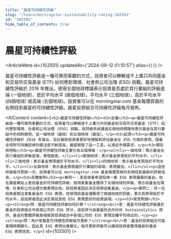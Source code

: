 ```yaml
---
title: "晨星可持續性評級"
slug: "/learn/morningstar-sustainability-rating-102501"
id: "102501"
hide_table_of_contents: true
---
```



# 晨星可持續性評級

<ArticleMeta id={102501} updatedAt={'2024-09-12 01:10:57'} alias={`[]`} />
<div className='border-solid border-b border-t-0 my-4 border-[var(--ifm-color-gray-300)]' />

晨星可持續性評級是一種可靠而客觀的方式，投資者可以瞭解成千上萬只共同基金和交易所交易基金 (ETF) 如何應對環境、社會和公司治理 (ESG) 挑戰。晨星可持續性評級於 2016 年推出，使用五個地球標識表示投資是否處於其行業組的評級底端 (一個地球)，低於平均水平 (兩個地球)，平均水平 (三個地球)，高於平均水平 (四個地球) 或高端 (五個地球)。投資者可以在 morningstar.com 基金報價頁面的右側找到晨星的可持續性評級。晨星投資組合可持續性評級每月發佈。

<AIContent content={`<h2>晨星可持續性評級</h2><h3>定義</h3><p>晨星可持續性評級是一種可靠而客觀的方式，投資者可以瞭解成千上萬只共同基金和交易所交易基金 (ETF) 如何應對環境、社會和公司治理 (ESG) 挑戰。該評級系統通過五個地球標識來表示基金在其行業組中的相對錶現，從一個地球（最低）到五個地球（最高）。</p><h3>起源</h3><p>晨星可持續性評級於 2016 年推出，旨在幫助投資者更好地理解和評估基金在 ESG 方面的表現。隨着全球對可持續投資的關注度不斷提高，晨星開發了這一工具，以滿足市場需求。</p><h3>類別與特點</h3><p>晨星可持續性評級主要分為五個等級：</p><ul><li>一個地球：表示基金在其行業組的評級底端，表現最差。</li><li>兩個地球：表示基金表現低於平均水平。</li><li>三個地球：表示基金表現處於平均水平。</li><li>四個地球：表示基金表現高於平均水平。</li><li>五個地球：表示基金表現處於行業組的高端，表現最佳。</li></ul><p>這些評級每月更新一次，投資者可以在 morningstar.com 基金報價頁面的右側找到最新的評級信息。</p><h3>具體案例</h3><p>案例一：某投資者希望投資一隻 ESG 表現優異的基金。他在晨星網站上查找基金的可持續性評級，發現某隻基金獲得了五個地球的評級，表示該基金在環境、社會和公司治理方面表現出色。該投資者因此決定投資這隻基金。</p><p>案例二：另一位投資者關注某隻基金的 ESG 表現，但發現該基金僅獲得了兩個地球的評級，表示其表現低於平均水平。該投資者因此決定尋找其他 ESG 表現更好的投資選項。</p><h3>常見問題</h3><p><strong>問：晨星可持續性評級如何計算？</strong><br/>答：晨星可持續性評級基於基金的投資組合中各個公司的 ESG 評分，這些評分由晨星的合作伙伴 Sustainalytics 提供。基金的整體評級是根據其投資組合中各個公司的 ESG 表現加權平均得出的。</p><p><strong>問：為什麼晨星可持續性評級每月更新？</strong><br/>答：基金的投資組合可能會隨時間變化，因此其 ESG 表現也會變化。每月更新評級可以確保投資者獲得最新的基金 ESG 表現信息。</p>`} id={102501} />
